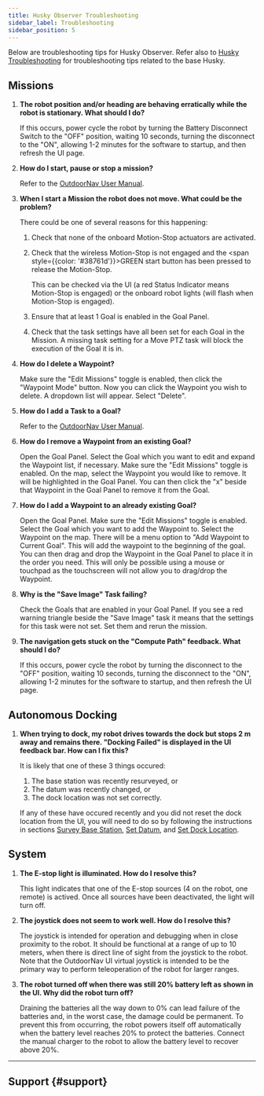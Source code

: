 ```yaml
---
title: Husky Observer Troubleshooting
sidebar_label: Troubleshooting
sidebar_position: 5
---
```


Below are troubleshooting tips for Husky Observer. Refer also to [Husky Troubleshooting](/docs/robots/outdoor_robots/husky/troubleshooting_husky) for
troubleshooting tips related to the base Husky.

## Missions

1. **The robot position and/or heading are behaving erratically
    while the robot is stationary. What should I do?**

    If this occurs, power cycle the robot by turning the Battery Disconnect Switch
    to the "OFF" position, waiting 10 seconds, turning the disconnect to the
    "ON", allowing 1-2 minutes for the software to startup, and then refresh
    the UI page.

1. **How do I start, pause or stop a mission?**

    Refer to the [OutdoorNav User Manual](/docs_outdoornav_user_manual/web_user_interface/ui_autonomous_mode#mission-execution).

1. **When I start a Mission the robot does not move. What could be the problem?**

    There could be one of several reasons for this happening:

    1. Check that none of the onboard Motion-Stop actuators are activated.
    1. Check that the wireless Motion-Stop is not engaged and the
        <span style={{color: '#38761d'}}>GREEN</span> start button has been pressed to
        release the Motion-Stop.

        This can be checked via the UI (a red Status Indicator means Motion-Stop is
        engaged) or the onboard robot lights (will flash when Motion-Stop is engaged).

    1. Ensure that at least 1 Goal is enabled in the Goal Panel.

    1. Check that the task settings have all been set for each Goal in the Mission.
        A missing task setting for a Move PTZ task will block the execution of the Goal
        it is in.

1. **How do I delete a Waypoint?**

    Make sure the "Edit Missions" toggle is enabled, then click the "Waypoint Mode"
    button. Now you can click the Waypoint you wish to delete. A dropdown list will
    appear. Select "Delete".

1. **How do I add a Task to a Goal?**

    Refer to the [OutdoorNav User Manual](/docs_outdoornav_user_manual/web_user_interface/ui_autonomous_mode#add-task).

1. **How do I remove a Waypoint from an existing Goal?**

    Open the Goal Panel.  Select the Goal which you want to edit and expand the
    Waypoint list, if necessary. Make sure the "Edit Missions" toggle is
    enabled. On the map, select the Waypoint you would like to remove. It will
    be highlighted in the Goal Panel. You can then click the "x" beside that
    Waypoint in the Goal Panel to remove it from the Goal.

1. **How do I add a Waypoint to an already existing Goal?**

    Open the Goal Panel. Make sure the "Edit Missions" toggle is enabled.
    Select the Goal which you want to add the Waypoint to. Select the Waypoint
    on the map. There will be a menu option to "Add Waypoint to Current Goal".
    This will add the waypoint to the beginning of the goal. You can then drag
    and drop the Waypoint in the Goal Panel to place it in the order you need.
    This will only be possible using a mouse or touchpad as the touchscreen
    will not allow you to drag/drop the Waypoint.

1. **Why is the "Save Image" Task failing?**

    Check the Goals that are enabled in your Goal Panel. If you see a red
    warning triangle beside the "Save Image" task it means that the
    settings for this task were not set. Set them and rerun the mission.

1. **The navigation gets stuck on the "Compute Path" feedback. What should I do?**

    If this occurs, power cycle the robot by turning the disconnect to the
    "OFF" position, waiting 10 seconds, turning the disconnect to the "ON",
    allowing 1-2 minutes for the software to startup, and then refresh the
    UI page.

## Autonomous Docking

1. **When trying to dock, my robot drives towards the dock but stops
    2 m away and remains there. "Docking Failed" is displayed in the UI
    feedback bar. How can I fix this?**

    It is likely that one of these 3 things occured:
    1. The base station was recently resurveyed, or
    1. The datum was recently changed, or
    1. The dock location was not set correctly.

    If any of these have occured recently and you did not reset the dock location
    from the UI, you will need to do so by following the instructions in
    sections [Survey Base Station](/docs/robots/solutions/husky_observer/user_manual_husky_observer#survey-base-station),
    [Set Datum](/docs/robots/solutions/husky_observer/user_manual_husky_observer#set-datum), and
    [Set Dock Location](/docs/robots/solutions/husky_observer/user_manual_husky_observer#set-dock-location).

## System

1. **The E-stop light is illuminated. How do I resolve this?**

    This light indicates that one of the E-stop sources (4 on the robot, one
    remote) is actived. Once all sources have been deactivated, the light
    will turn off.

1. **The joystick does not seem to work well. How do I resolve this?**

    The joystick is intended for operation and debugging when in close proximity
    to the robot. It should be functional at a range of up to 10 meters, when there is direct
    line of sight from the joystick to the robot. Note that the OutdoorNav UI virtual joystick is
    intended to be the primary way to perform teleoperation of the robot for larger ranges.

1. **The robot turned off when there was still 20% battery left as shown in the UI.
    Why did the robot turn off?**

    Draining the batteries all the way down to 0% can lead failure of the batteries and,
    in the worst case, the damage could be permanent. To prevent this from occurring, the
    robot powers itself off automatically when the battery level reaches 20% to protect the
    batteries. Connect the manual charger to the robot to allow the battery level to recover
    above 20%.

---

## Support {#support}

<Support />
